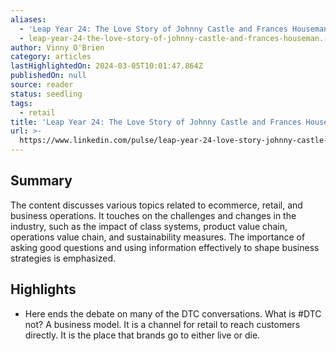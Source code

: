 ```yaml
---
aliases:
  - 'Leap Year 24: The Love Story of Johnny Castle and Frances Houseman. IYKYK.'
  - leap-year-24-the-love-story-of-johnny-castle-and-frances-houseman.-iykyk.
author: Vinny O'Brien
category: articles
lastHighlightedOn: 2024-03-05T10:01:47.864Z
publishedOn: null
source: reader
status: seedling
tags:
  - retail
title: 'Leap Year 24: The Love Story of Johnny Castle and Frances Houseman. IYKYK.'
url: >-
  https://www.linkedin.com/pulse/leap-year-24-love-story-johnny-castle-frances-houseman-vinny-o-brien-ic9ie/?midToken=AQGp89vrfZliAg&midSig=3Z-oHyxszyHb81&trk=eml-email_series_follow_newsletter_01-newsletter_hero_banner-0-open_on_linkedin_cta&trkEmail=eml-email_series_follow_newsletter_01-newsletter_hero_banner-0-open_on_linkedin_cta-null-7e1yqy~lt799c4i~eu-null-null&eid=7e1yqy-lt799c4i-eu&otpToken=MTYwMTE4ZTgxNDI3Y2NjMGIyMjQwNGVkNDYxN2U1YjU4ZGM3ZDQ0ODlhYWI4NzYxNzNjNzAwNmU0YTU5NTVmNGYyZGNkZmUzNTVlNWVmZmI2MDllZDUxYzQyYjFhM2UxMGIyNTYyMzdlZDhlMjdmZjVkZDNiZSwxLDE%3D
---
```

## Summary

The content discusses various topics related to ecommerce, retail, and business operations. It touches on the challenges and changes in the industry, such as the impact of class systems, product value chain, operations value chain, and sustainability measures. The importance of asking good questions and using information effectively to shape business strategies is emphasized.

## Highlights

- Here ends the debate on many of the DTC conversations. What is #DTC not? A business model. It is a channel for retail to reach customers directly. It is the place that brands go to either live or die.
